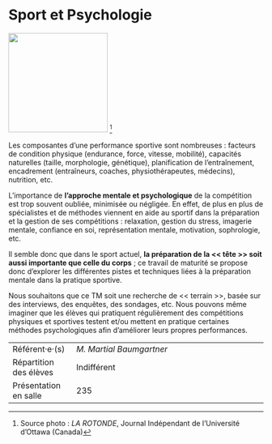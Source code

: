 # Sport et Psychologie

::: {.center data-latex=""}
![](images/sport-et-psychologie.png){height=14em} ^[Source photo : *LA ROTONDE*, Journal Indépendant de l'Université d'Ottawa (Canada)]
:::

Les composantes d'une performance sportive sont nombreuses : facteurs de
condition physique (endurance, force, vitesse, mobilité), capacités
naturelles (taille, morphologie, génétique), planification de
l'entraînement, encadrement (entraîneurs, coaches, physiothérapeutes,
médecins), nutrition, etc.

L'importance de **l'approche mentale et psychologique** de la
compétition est trop souvent oubliée, minimisée ou négligée. En effet,
de plus en plus de spécialistes et de méthodes viennent en aide au
sportif dans la préparation et la gestion de ses
compétitions : relaxation, gestion du stress, imagerie mentale,
confiance en soi, représentation mentale, motivation, sophrologie, etc.

Il semble donc que dans le sport actuel, **la préparation de la
<< tête >> soit aussi importante que celle du corps** ; ce travail
de maturité se propose donc d'explorer les différentes pistes et
techniques liées à la préparation mentale dans la pratique sportive.

Nous souhaitons que ce TM soit une recherche de << terrain >>, basée
sur des interviews, des enquêtes, des sondages, etc. Nous pouvons même
imaginer que les élèves qui pratiquent régulièrement des compétitions
physiques et sportives testent et/ou mettent en pratique certaines
méthodes psychologiques afin d'améliorer leurs propres performances.

::: {.small data-latex=""}
|                        |                                            |
| :------------- | :----------------------------------------- |
| Référent·e·(s)         | _M. Martial Baumgartner_                              |
| Répartition des élèves | Indifférent                                |
| Présentation en salle  | 235                                  |
:::